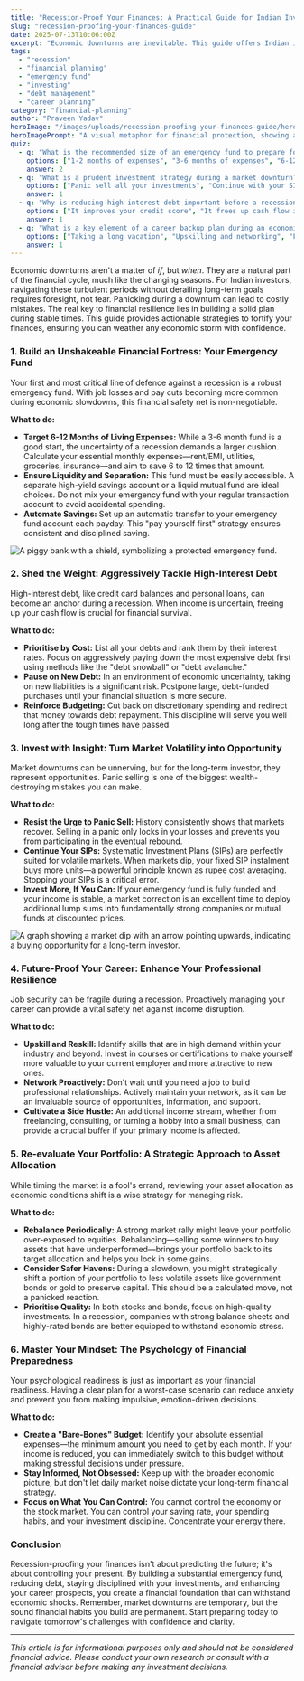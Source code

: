 ```yaml
---
title: "Recession-Proof Your Finances: A Practical Guide for Indian Investors"
slug: "recession-proofing-your-finances-guide"
date: 2025-07-13T10:06:00Z
excerpt: "Economic downturns are inevitable. This guide offers Indian investors clear, actionable steps to build a resilient financial plan, from creating a robust emergency fund to making smart investment choices during a recession."
tags:
  - "recession"
  - "financial planning"
  - "emergency fund"
  - "investing"
  - "debt management"
  - "career planning"
category: "financial-planning"
author: "Praveen Yadav"
heroImage: "/images/uploads/recession-proofing-your-finances-guide/hero-image.jpg"
heroImagePrompt: "A visual metaphor for financial protection, showing a sturdy shield deflecting storm clouds from a flourishing money plant."
quiz:
  - q: "What is the recommended size of an emergency fund to prepare for a recession?"
    options: ["1-2 months of expenses", "3-6 months of expenses", "6-12 months of expenses"]
    answer: 2
  - q: "What is a prudent investment strategy during a market downturn?"
    options: ["Panic sell all your investments", "Continue with your SIPs and invest more if possible", "Stop all investments and wait for the market to recover"]
    answer: 1
  - q: "Why is reducing high-interest debt important before a recession?"
    options: ["It improves your credit score", "It frees up cash flow in case of income reduction", "It is a good way to get tax deductions"]
    answer: 1
  - q: "What is a key element of a career backup plan during an economic slowdown?"
    options: ["Taking a long vacation", "Upskilling and networking", "Focusing only on your current job"]
    answer: 1
---
```


Economic downturns aren't a matter of *if*, but *when*. They are a natural part of the financial cycle, much like the changing seasons. For Indian investors, navigating these turbulent periods without derailing long-term goals requires foresight, not fear. Panicking during a downturn can lead to costly mistakes. The real key to financial resilience lies in building a solid plan during stable times. This guide provides actionable strategies to fortify your finances, ensuring you can weather any economic storm with confidence.

### 1. Build an Unshakeable Financial Fortress: Your Emergency Fund

Your first and most critical line of defence against a recession is a robust emergency fund. With job losses and pay cuts becoming more common during economic slowdowns, this financial safety net is non-negotiable.

**What to do:**
*   **Target 6-12 Months of Living Expenses:** While a 3-6 month fund is a good start, the uncertainty of a recession demands a larger cushion. Calculate your essential monthly expenses—rent/EMI, utilities, groceries, insurance—and aim to save 6 to 12 times that amount.
*   **Ensure Liquidity and Separation:** This fund must be easily accessible. A separate high-yield savings account or a liquid mutual fund are ideal choices. Do not mix your emergency fund with your regular transaction account to avoid accidental spending.
*   **Automate Savings:** Set up an automatic transfer to your emergency fund account each payday. This "pay yourself first" strategy ensures consistent and disciplined saving.

![A piggy bank with a shield, symbolizing a protected emergency fund.](/images/uploads/recession-proofing-your-finances-guide/emergency-fund.png)

### 2. Shed the Weight: Aggressively Tackle High-Interest Debt

High-interest debt, like credit card balances and personal loans, can become an anchor during a recession. When income is uncertain, freeing up your cash flow is crucial for financial survival.

**What to do:**
*   **Prioritise by Cost:** List all your debts and rank them by their interest rates. Focus on aggressively paying down the most expensive debt first using methods like the "debt snowball" or "debt avalanche."
*   **Pause on New Debt:** In an environment of economic uncertainty, taking on new liabilities is a significant risk. Postpone large, debt-funded purchases until your financial situation is more secure.
*   **Reinforce Budgeting:** Cut back on discretionary spending and redirect that money towards debt repayment. This discipline will serve you well long after the tough times have passed.

### 3. Invest with Insight: Turn Market Volatility into Opportunity

Market downturns can be unnerving, but for the long-term investor, they represent opportunities. Panic selling is one of the biggest wealth-destroying mistakes you can make.

**What to do:**
*   **Resist the Urge to Panic Sell:** History consistently shows that markets recover. Selling in a panic only locks in your losses and prevents you from participating in the eventual rebound.
*   **Continue Your SIPs:** Systematic Investment Plans (SIPs) are perfectly suited for volatile markets. When markets dip, your fixed SIP instalment buys more units—a powerful principle known as rupee cost averaging. Stopping your SIPs is a critical error.
*   **Invest More, If You Can:** If your emergency fund is fully funded and your income is stable, a market correction is an excellent time to deploy additional lump sums into fundamentally strong companies or mutual funds at discounted prices.

![A graph showing a market dip with an arrow pointing upwards, indicating a buying opportunity for a long-term investor.](/images/uploads/recession-proofing-your-finances-guide/investment-strategy.png)

### 4. Future-Proof Your Career: Enhance Your Professional Resilience

Job security can be fragile during a recession. Proactively managing your career can provide a vital safety net against income disruption.

**What to do:**
*   **Upskill and Reskill:** Identify skills that are in high demand within your industry and beyond. Invest in courses or certifications to make yourself more valuable to your current employer and more attractive to new ones.
*   **Network Proactively:** Don't wait until you need a job to build professional relationships. Actively maintain your network, as it can be an invaluable source of opportunities, information, and support.
*   **Cultivate a Side Hustle:** An additional income stream, whether from freelancing, consulting, or turning a hobby into a small business, can provide a crucial buffer if your primary income is affected.

### 5. Re-evaluate Your Portfolio: A Strategic Approach to Asset Allocation

While timing the market is a fool's errand, reviewing your asset allocation as economic conditions shift is a wise strategy for managing risk.

**What to do:**
*   **Rebalance Periodically:** A strong market rally might leave your portfolio over-exposed to equities. Rebalancing—selling some winners to buy assets that have underperformed—brings your portfolio back to its target allocation and helps you lock in some gains.
*   **Consider Safer Havens:** During a slowdown, you might strategically shift a portion of your portfolio to less volatile assets like government bonds or gold to preserve capital. This should be a calculated move, not a panicked reaction.
*   **Prioritise Quality:** In both stocks and bonds, focus on high-quality investments. In a recession, companies with strong balance sheets and highly-rated bonds are better equipped to withstand economic stress.

### 6. Master Your Mindset: The Psychology of Financial Preparedness

Your psychological readiness is just as important as your financial readiness. Having a clear plan for a worst-case scenario can reduce anxiety and prevent you from making impulsive, emotion-driven decisions.

**What to do:**
*   **Create a "Bare-Bones" Budget:** Identify your absolute essential expenses—the minimum amount you need to get by each month. If your income is reduced, you can immediately switch to this budget without making stressful decisions under pressure.
*   **Stay Informed, Not Obsessed:** Keep up with the broader economic picture, but don't let daily market noise dictate your long-term financial strategy.
*   **Focus on What You Can Control:** You cannot control the economy or the stock market. You can control your saving rate, your spending habits, and your investment discipline. Concentrate your energy there.

### Conclusion

Recession-proofing your finances isn't about predicting the future; it's about controlling your present. By building a substantial emergency fund, reducing debt, staying disciplined with your investments, and enhancing your career prospects, you create a financial foundation that can withstand economic shocks. Remember, market downturns are temporary, but the sound financial habits you build are permanent. Start preparing today to navigate tomorrow's challenges with confidence and clarity.

---
*This article is for informational purposes only and should not be considered financial advice. Please conduct your own research or consult with a financial advisor before making any investment decisions.*